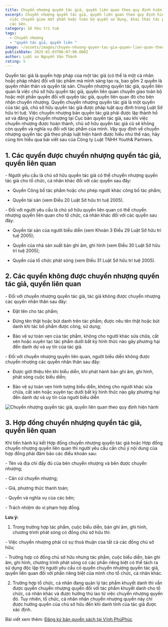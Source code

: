 ```yaml
---
title: Chuyển nhượng quyền tác giả, quyền liên quan theo quy định hiện hành
excerpt: Chuyển nhượng quyền tác giả, quyền liên quan theo quy định hiện hành là
  việc chuyển giao một phần hoặc toàn bộ quyền sử dụng, khai thác tác phẩm giữa
  các bên.
category: Sở hữu trí tuệ
tags:
  - Chuyển nhượng
  - "quyền tác giả, quyền liên "
image: ~/assets/images/chuyen-nhuong-quyen-tac-gia-quyen-lien-quan-theo-quy-dinh-hien-hanh.webp
publishDate: 2025-01-03T06:07:00.000Z
author: Luật sư Nguyễn Văn Thành
rating: 5
---
```

Quyền tác giả là quyền hợp pháp của một tác giả (có thể là một cá nhân hoặc pháp nhân) đối với tác phẩm mà mình sáng tạo ra, bao gồm 2 quyền là quyền nhân thân và quyền tài sản. Chuyển nhượng quyền tác giả, quyền liên quan là việc chủ sở hữu quyền tác giả, quyền liên quan chuyển giao toàn bộ hoặc một phần quyền đối với quyền tác giả, quyền liên quan đó cho bên nhận chuyển nhượng. Quyền chuyển nhượng quyền tác giả là một quyền của tác giả, chủ sở hữu quyền tác giả được pháp luật quy định trong Luật Sở hữu trí tuệ. Việc chuyển nhượng bản quyền tác giả phải được lập thành hồ sơ và đăng ký chuyển nhượng tại Cục bản quyền tác giả, sau khi việc chuyển nhượng được hoàn thành, chủ sở hữu quyền tác giả cũ sẽ không còn quyền và nghĩa vụ đối với tác phẩm của mình. Vậy quy định về chuyển nhượng quyền tác giả theo pháp luật hiện hành được hiểu như thế nào, hãy cùng tìm hiểu qua bài viết sau của Công ty Luật TNHH Youth& Partners.

## 1. Các quyền được chuyển nhượng quyền tác giả, quyền liên quan

\- Người yêu cầu là chủ sở hữu quyền tác giả có thể chuyển nhượng quyền tác giả cho tổ chức, cá nhân khác đối với các quyền sau đây:

+ Quyền Công bố tác phẩm hoặc cho phép người khác công bố tác phẩm;

+ Quyền tài sản (xem Điều 20 Luật Sở hữu trí tuệ 2005).

\- Đối với người yêu cầu là chủ sở hữu quyền liên quan có thể chuyển nhượng quyền liên quan cho tổ chức, cá nhân khác đối với các quyền sau đây:

+ Quyền tài sản của người biểu diễn (xem Khoản 3 Điều 29 Luật Sở hữu trí tuệ 2005);

+ Quyền của nhà sản xuất bản ghi âm, ghi hình (xem Điều 30 Luật Sở hữu trí tuệ 2005);

+ Quyền của tổ chức phát sóng (xem Điều 31 Luật Sở hữu trí tuệ 2005).

## 2. Các quyền không được chuyển nhượng quyền tác giả, quyền liên quan

\- Đối với chuyển nhượng quyền tác giả, tác giả không được chuyển nhượng các quyền nhân thân sau đây:

+ Đặt tên cho tác phẩm;

+ Đứng tên thật hoặc bút danh trên tác phẩm; được nêu tên thật hoặc bút danh khi tác bố phẩm được công, sử dụng;

+ Bảo vệ sự toàn vẹn của tác phẩm, không cho người khác sửa chữa, cắt xén hoặc xuyên tạc tác phẩm dưới bất kỳ hình thức nào gây phương hại đến danh dự và uy tín của tác giả.

\- Đối với chuyển nhượng quyền liên quan, người biểu diễn không được chuyển nhượng các quyền nhân thân sau đây:

+ Được giới thiệu tên khi biểu diễn, khi phát hành bản ghi âm, ghi hình, phát sóng cuộc biểu diễn;

+ Bảo vệ sự toàn vẹn hình tượng biểu diễn, không cho người khác sửa chữa, cắt xén hoặc xuyên tạc dưới bất kỳ hình thức nào gây phương hại đến danh dự và uy tín của người biểu diễn

![Chuyển nhượng quyền tác giả, quyền liên quan theo quy định hiện hành](~/assets/images/chuyen-nhuong-quyen-tac-gia-quyen-lien-quan-theo-quy-dinh-hien-hanh.webp "Chuyển nhượng quyền tác giả, quyền liên quan theo quy định hiện hành")

## 3. Hợp đồng chuyển nhượng quyền tác giả, quyền liên quan

Khi tiến hành ký kết Hợp đồng chuyển nhượng quyền tác giả hoặc Hợp đồng chuyển nhượng quyền liên quan thì người yêu cầu cần chú ý nội dung của hợp đồng phải đảm bảo các điều khoản sau:

\- Tên và địa chỉ đầy đủ của bên chuyển nhượng và bên được chuyển nhượng;

\- Căn cứ chuyển nhượng;

\- Giá, phương thức thanh toán;

\- Quyền và nghĩa vụ của các bên;

\- Trách nhiệm do vi phạm hợp đồng.

**Lưu ý:**

1. Trong trường hợp tác phẩm, cuộc biểu diễn, bản ghi âm, ghi hình, chương trình phát sóng có đồng chủ sở hữu thì:

\- Việc chuyển nhượng phải có sự thoả thuận của tất cả các đồng chủ sở hữu;

\- Trường hợp có đồng chủ sở hữu nhưng tác phẩm, cuộc biểu diễn, bản ghi âm, ghi hình, chương trình phát sóng có các phần riêng biệt có thể tách ra sử dụng độc lập thì người yêu cầu có quyền chuyển nhượng quyền tác giả, quyền liên quan đối với phần riêng biệt của mình cho tổ chức, cá nhân khác.

2. Trường hợp tổ chức, cá nhân đang quản lý tác phẩm khuyết danh thì vẫn được quyền chuyển nhượng quyền đối với tác phẩm khuyết danh cho tổ chức, cá nhân khác và được hưởng thù lao từ việc chuyển nhượng quyền đó. Tuy nhiên, tổ chức, cá nhân nhận chuyển nhượng quyền này chỉ được hưởng quyền của chủ sở hữu đến khi danh tính của tác giả được xác định.

Bài viết xem thêm: [](https://vinhphuclawyers.vn/kien-thuc-phap-ly/so-huu-tri-tue/dang-ky-ban-quyen-sach-tai-vinh-phuc-35884.htm)[Đăng ký bản quyền sách tại Vĩnh PhúPhúc](https://vinhphuclawyers.vn/kien-thuc-phap-ly/so-huu-tri-tue/dang-ky-ban-quyen-sach-tai-vinh-phuc-35884.htm)
